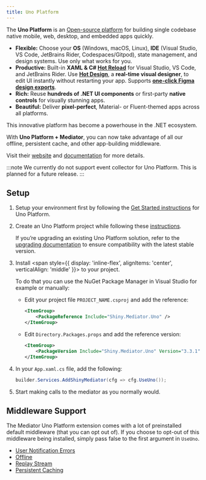 ```yaml
---
title: Uno Platform
---
```


The **Uno Platform** is an [Open-source platform](https://github.com/unoplatform/uno) for building single codebase native mobile, web, desktop, and embedded apps quickly.

* **Flexible:** Choose your **OS** (Windows, macOS, Linux), **IDE** (Visual Studio, VS Code, JetBrains Rider, Codespaces/Gitpod), state management, and design systems. Use only what works for you.
* **Productive:** Built-in **XAML & C# [Hot Reload](https://aka.platform.uno/hot-reload)** for Visual Studio, VS Code, and JetBrains Rider. Use **[Hot Design](https://aka.platform.uno/hot-design)**, a **real-time visual designer**, to edit UI instantly without restarting your app. Supports **[one-click Figma design exports](https://aka.platform.uno/Design-to-Code)**.
* **Rich:** Reuse **hundreds of .NET UI components** or first-party **native controls** for visually stunning apps.
* **Beautiful:** Deliver **pixel-perfect**, Material- or Fluent-themed apps across all platforms.

This innovative platform has become a powerhouse in the .NET ecosystem. 

With **Uno Platform + Mediator**, you can now take advantage of all our offline, persistent cache, and other app-building
middleware.

Visit their [website](https://platform.uno/) and [documentation](https://aka.platform.uno/uno-docs-intro) for more details.

:::note
We currently do not support event collector for Uno Platform. This is planned for a future release.
:::

## Setup
1. Setup your environment first by following the [Get Started instructions](https://aka.platform.uno/get-started) for Uno Platform.
2. Create an Uno Platform project while following these [instructions](https://aka.platform.uno/vs-create-an-app).

   If you’re upgrading an existing Uno Platform solution, refer to the [upgrading documentation](https://aka.platform.uno/migrate-from-previous) to ensure compatibility with the latest stable version.
3. Install <span style={{ display: 'inline-flex', alignItems: 'center', verticalAlign: 'middle' }}><NugetBadge name="Shiny.Mediator.Uno" showLabel={true} /></span> to your project.

    To do that you can use the NuGet Package Manager in Visual Studio for example or manually:

    * Edit your project file `PROJECT_NAME.csproj` and add the reference:

        ```xml
        <ItemGroup>
            <PackageReference Include="Shiny.Mediator.Uno" />
        </ItemGroup>
        ```

    * Edit `Directory.Packages.props` and add the reference version:

        ```xml
        <ItemGroup>
            <PackageVersion Include="Shiny.Mediator.Uno" Version="3.3.1" />
        </ItemGroup>
        ```
4. In your `App.xaml.cs` file, add the following:
    ```csharp
    builder.Services.AddShinyMediator(cfg => cfg.UseUno());
    ```
5. Start making calls to the mediator as you normally would.

## Middleware Support

The Mediator Uno Platform extension comes with a lot of preinstalled default middleware (that you can opt out of).  If you choose to opt-out of this middleware being installed,
simply pass false to the first argument in `UseUno`.

* [User Notification Errors](/mediator/exceptionhandlers)
* [Offline](/mediator/middleware/offline)
* [Replay Stream](/mediator/middleware/replay)
* [Persistent Caching](/mediator/middleware/caching)